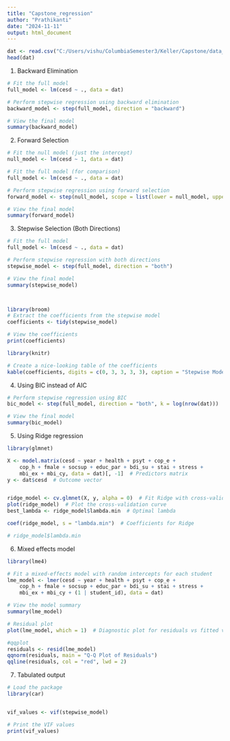 ```yaml
---
title: "Capstone_regression"
author: "Prathikanti"
date: "2024-11-11"
output: html_document
---
```


```r
dat <- read.csv("C:/Users/vishu/ColumbiaSemester3/Keller/Capstone/data_nwave3_nomissing.csv")
head(dat)
```
1. Backward Elimination

```r
# Fit the full model
full_model <- lm(cesd ~ ., data = dat)

# Perform stepwise regression using backward elimination
backward_model <- step(full_model, direction = "backward")

# View the final model
summary(backward_model)

```

2. Forward Selection
```r
# Fit the null model (just the intercept)
null_model <- lm(cesd ~ 1, data = dat)

# Fit the full model (for comparison)
full_model <- lm(cesd ~ ., data = dat)

# Perform stepwise regression using forward selection
forward_model <- step(null_model, scope = list(lower = null_model, upper = full_model), direction = "forward")

# View the final model
summary(forward_model)

```

3. Stepwise Selection (Both Directions)
```r
# Fit the full model
full_model <- lm(cesd ~ ., data = dat)

# Perform stepwise regression with both directions
stepwise_model <- step(full_model, direction = "both")

# View the final model
summary(stepwise_model)



library(broom)
# Extract the coefficients from the stepwise model
coefficients <- tidy(stepwise_model)

# View the coefficients
print(coefficients)

library(knitr)

# Create a nice-looking table of the coefficients
kable(coefficients, digits = c(0, 3, 3, 3, 3), caption = "Stepwise Model Coefficients")

```

4. Using BIC instead of AIC
```r
# Perform stepwise regression using BIC
bic_model <- step(full_model, direction = "both", k = log(nrow(dat)))

# View the final model
summary(bic_model)

```

5. Using Ridge regression
```r
library(glmnet)

X <- model.matrix(cesd ~ year + health + psyt + cop_e + 
    cop_h + fmale + socsup + educ_par + bdi_su + stai + stress + 
    mbi_ex + mbi_cy, data = dat)[, -1]  # Predictors matrix
y <- dat$cesd  # Outcome vector


ridge_model <- cv.glmnet(X, y, alpha = 0)  # Fit Ridge with cross-validation
plot(ridge_model)  # Plot the cross-validation curve
best_lambda <- ridge_model$lambda.min  # Optimal lambda

coef(ridge_model, s = "lambda.min")  # Coefficients for Ridge

# ridge_model$lambda.min

```

6. Mixed effects model 
```r
library(lme4)

# Fit a mixed-effects model with random intercepts for each student
lme_model <- lmer(cesd ~ year + health + psyt + cop_e + 
    cop_h + fmale + socsup + educ_par + bdi_su + stai + stress + 
    mbi_ex + mbi_cy + (1 | student_id), data = dat)

# View the model summary
summary(lme_model)

# Residual plot
plot(lme_model, which = 1)  # Diagnostic plot for residuals vs fitted values

#qqplot
residuals <- resid(lme_model)
qqnorm(residuals, main = "Q-Q Plot of Residuals")
qqline(residuals, col = "red", lwd = 2)


```

7. Tabulated output
```r

# Load the package
library(car)


vif_values <- vif(stepwise_model)

# Print the VIF values
print(vif_values)



```

```r


```

